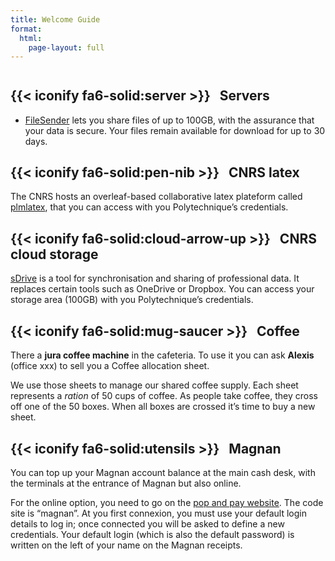 ```yaml
---
title: Welcome Guide
format:
  html:
    page-layout: full
---
```


:::: {style='margin-top: 3em;'}
::::

## {{< iconify fa6-solid:server >}} &nbsp; Servers

* [FileSender](https://filesender.renater.fr/) lets you share files of up to 100GB, with the assurance that your data is secure. Your files remain available for download for up to 30 days. 


## {{< iconify fa6-solid:pen-nib >}} &nbsp; CNRS latex

The CNRS hosts an overleaf-based collaborative latex plateform called [plmlatex](https://plmlatex.math.cnrs.fr/login), that you can access with you Polytechnique's credentials.

## {{< iconify fa6-solid:cloud-arrow-up >}} &nbsp; CNRS cloud storage

[sDrive](https://sdrive.cnrs.fr) is a tool for synchronisation and sharing of professional data.
It replaces certain tools such as OneDrive or Dropbox. You can access your storage area (100GB) with you Polytechnique's credentials.

## {{< iconify fa6-solid:mug-saucer >}} &nbsp; Coffee

There a **jura coffee machine** in the cafeteria. To use it you can ask **Alexis** (office xxx) to sell you a Coffee allocation sheet. 

We use those sheets to manage our shared coffee supply. Each sheet represents a *ration* of 50 cups of coffee. As people take coffee, they cross off one of the 50 boxes. When all boxes are crossed it's time to buy a new sheet.

## {{< iconify fa6-solid:utensils >}} &nbsp; Magnan

You can top up your Magnan account balance at the main cash desk, with the terminals at the entrance of Magnan but also online.

For the online option, you need to go on the [pop and pay website](https://www.popandpay.com). The code site is "magnan". At you first connexion, you must use your default login details to log in; once connected you will be asked to define a new credentials. Your default login (which is also the default password) is written on the left of your name on the Magnan receipts.